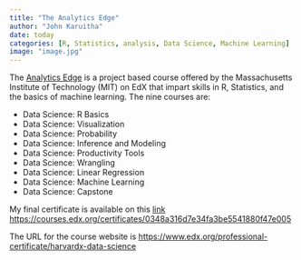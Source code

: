 ```yaml
---
title: "The Analytics Edge"
author: "John Karuitha"
date: today
categories: [R, Statistics, analysis, Data Science, Machine Learning]
image: "image.jpg"
---
```


The [Analytics Edge](https://www.edx.org/course/the-analytics-edge) is a project based course offered by the Massachusetts Institute of Technology (MIT) on EdX that impart skills in R, Statistics, and the basics of machine learning. The nine courses are:

-   Data Science: R Basics
-   Data Science: Visualization
-   Data Science: Probability
-   Data Science: Inference and Modeling
-   Data Science: Productivity Tools
-   Data Science: Wrangling
-   Data Science: Linear Regression
-   Data Science: Machine Learning
-   Data Science: Capstone

My final certificate is available on this [link](https://courses.edx.org/certificates/0348a316d7e34fa3be5541880f47e005) <https://courses.edx.org/certificates/0348a316d7e34fa3be5541880f47e005>

The URL for the course website is <https://www.edx.org/professional-certificate/harvardx-data-science>
